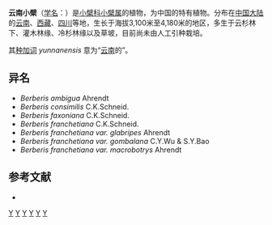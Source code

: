 {{Speciesbox
| genus = Berberis
| species = yunnanensis
| authority = Franch., 1886
}}

'''云南小檗'''（[[学名|学名]]：{{lang|la|''Berberis yunnanensis''}}）是[[小檗科|小檗科]][[小檗属|小檗属]]的植物，为中国的特有植物。分布在[[中国大陆|中国大陆]]的[[云南|云南]]、[[西藏|西藏]]、[[四川|四川]]等地，生长于海拔3,100米至4,180米的地区，多生于云杉林下、灌木林缘、冷杉林缘以及草坡，目前尚未由人工引种栽培。

其[[种加词|种加词]] ''yunnanensis'' 意为“[[云南|云南]]的”。

==异名==

* ''Berberis ambigua'' Ahrendt
* ''Berberis consimilis'' C.K.Schneid.
* ''Berberis faxoniana'' C.K.Schneid.
* ''Berberis franchetiana'' C.K.Schneid.
* ''Berberis franchetiana var. glabripes'' Ahrendt
* ''Berberis franchetiana var. gombalana'' C.Y.Wu & S.Y.Bao
* ''Berberis franchetiana var. macrobotrys'' Ahrendt

== 参考文献 ==
<div class="references-small">
* {{cite web| url =http://www.bioinfo.cn/db05/KmzwSpecies.php?action=view&id=2306| title =云南小檗| work =《中国高等植物数据库全库》| publisher =中国科学院微生物研究所| author =昆明植物研究所| accessdate =2009-02-23| deadurl =yes| archiveurl =https://web.archive.org/web/20160305030209/http://www.bioinfo.cn/db05/KmzwSpecies.php?action=view&id=2306| archivedate =2016-03-05}}
</div>
{{Taxonbar|from=Q10880814}}

[[Category:小檗属|Y]]
[[Category:云南植物|Y]]
[[Category:中国特有植物|Y]]
[[Category:西藏植物|Y]]
[[Category:四川植物|Y]]
[[Category:1886年描述的植物|Y]]